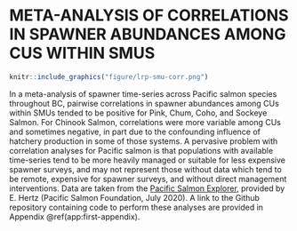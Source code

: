 # META-ANALYSIS OF CORRELATIONS IN SPAWNER ABUNDANCES AMONG CUS WITHIN SMUS {#app:meta-analysis-appendix}



```r
knitr::include_graphics("figure/lrp-smu-corr.png")

```


In a meta-analysis of spawner time-series across Pacific salmon species throughout BC, pairwise correlations in spawner abundances among CUs within SMUs tended to be positive for Pink, Chum, Coho, and Sockeye Salmon. For Chinook Salmon, correlations were more variable among CUs and sometimes negative, in part due to the confounding influence of hatchery production in some of those systems.  A pervasive problem with correlation analyses for Pacific salmon is that populations with available time-series tend to be more heavily managed or suitable for less expensive spawner surveys, and may not represent those without data which tend to be remote, expensive for spawner surveys, and without direct management interventions.  Data are taken from the [Pacific Salmon Explorer](https://www.salmonexplorer.ca/), provided by E. Hertz (Pacific Salmon Foundation, July 2020). A link to the Github repository containing code to perform these analyses are provided in Appendix \@ref(app:first-appendix).

